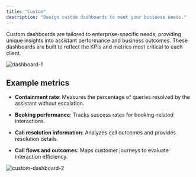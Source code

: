 ```yaml
---
title: "Custom"
description: "Design custom dashboards to meet your business needs."
---
```


Custom dashboards are tailored to enterprise-specific needs, providing unique insights into assistant performance and business outcomes. These dashboards are built to reflect the KPIs and metrics most critical to each client.

![dashboard-1](/images/custom-dashboard-1.png)

## Example metrics

* **Containment rate**: Measures the percentage of queries resolved by the assistant without escalation.

* **Booking performance**: Tracks success rates for booking-related interactions.

* **Call resolution information**: Analyzes call outcomes and provides resolution details.

* **Call flows and outcomes**: Maps customer journeys to evaluate interaction efficiency.

![custom-dashboard-2](/images/custom-dashboard-2.png)